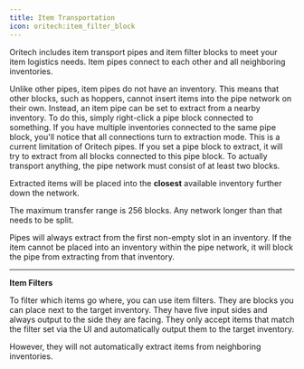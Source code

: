 ```yaml
---
title: Item Transportation
icon: oritech:item_filter_block
---
```


Oritech includes item transport pipes and item filter blocks to meet your item logistics needs. Item pipes connect to each other and all neighboring inventories.

Unlike other pipes, item pipes do not have an inventory. This means that other blocks, such as hoppers, cannot insert items
into the pipe network on their own. Instead, an item pipe can be set to extract from a nearby inventory.
To do this, simply right-click a pipe block connected to something.
If you have multiple inventories connected to the same pipe block, you'll notice that all connections turn to extraction mode.
This is a current limitation of Oritech pipes. If you set a pipe block to extract, it will try to extract from all blocks connected to this pipe block.
To actually transport anything, the pipe network must consist of at least two blocks.

Extracted items will be placed into the **closest** available inventory further down the network.

The maximum transfer range is 256 blocks. Any network longer than that needs to be split.

Pipes will always extract from the first non-empty slot in an inventory.
If the item cannot be placed into an inventory within the pipe network, it will block the pipe from extracting from that inventory.

<center>
<ModAsset location="oritech:area/item_pipes" width={512} />
</center>

---

**Item Filters**

To filter which items go where, you can use item filters. They are blocks you can place next to the target inventory.
They have five input sides and always output to the side they are facing.
They only accept items that match the filter set via the UI and automatically output them to the target inventory.

However, they will not automatically extract items from neighboring inventories.

<center>
<ModAsset location="oritech:area/item_filters" width={512} />
</center>
